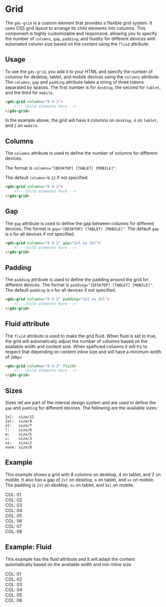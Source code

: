 
<Meta title="Components/Grid" />

# Grid

The `gds-grid` is a custom element that provides a flexible grid system. It uses CSS grid layout to arrange its child elements into columns. This component is highly customizable and responsive, allowing you to specify the number of `columns`, `gap`, `padding`, and fluidity for different devices with automated column size based on the content using the `fluid` attribute.

## Usage

To use the `gds-grid`, you add it to your HTML and specify the number of columns for desktop, tablet, and mobile devices using the `columns` attribute. The `columns`, `gap` and `padding` attribute takes a string of three tokens separated by spaces. The first number is for `desktop`, the second for `tablet`, and the third for `mobile`.

```html
<gds-grid columns="8 4 2">
    <!-- Child elements here -->
</gds-grid>
```
In the example above, the grid will have `8` columns on `desktop`, `4` on `tablet`, and `2` on `mobile`.

## Columns

The `columns` attribute is used to define the number of columns for different devices.

The format is `columns="[DESKTOP] [TABLET] [MOBILE]"`.

The default `columns` is `12` if not specified.

```html
<gds-grid columns="8 4 2">
    <!-- Child elements here -->
</gds-grid>
```

## Gap

The `gap` attribute is used to define the gap between columns for different devices.
The format is `gap="[DESKTOP] [TABLET] [MOBILE]"`.
The default `gap` is `m` for all devices if not specified.

```html
<gds-grid columns="8 4 2" gap="2xl xs 3xl">
    <!-- Child elements here -->
</gds-grid>
```

## Padding

The `padding` attribute is used to define the padding around the grid for different devices.
The format is `padding="[DESKTOP] [TABLET] [MOBILE]"`.
The default `padding` is `m` for all devices if not specified.

```html
<gds-grid columns="8 4 2" padding="2xl xs 3xl">
    <!-- Child elements here -->
</gds-grid>
```

## Fluid attribute

The `fluid` attribute is used to make the grid fluid. When fluid is set to true, the grid will automatically adjust the number of columns based on the available width and content size. When speficied columns it will try to respect that depending on content inline size and will have a minimum width of `200px`


```html
<gds-grid columns="8 4 2" fluid>
    <!-- Child elements here -->
</gds-grid>
```

## Sizes
Sizes ref are part of the internal design system and are used to define the `gap` and `padding` for different devices. The following are the available sizes:
```
3xl:  size/12
2xl:  size/9
xl:   size/7
l:    size/6
m:    size/5
s:    size/3
xs:   size/2
none: size/0
```

## Example 
This example shows a grid with 8 columns on desktop, 4 on tablet, and 2 on mobile. It also has a gap of `2xl` on desktop, `m` on tablet, and `xs` on mobile. The padding is `2xl` on desktop, `xs` on tablet, and `3xl` on mobile.
<Canvas>
    <gds-grid columns="8 4 2" gap="2xl l xs" padding="xs s m">
        <div>COL: 01</div>
        <div>COL: 02</div>
        <div>COL: 03</div>
        <div>COL: 04</div>
        <div>COL: 05</div>
        <div>COL: 06</div>
        <div>COL: 07</div>
        <div>COL: 08</div>
    </gds-grid>
</Canvas>

## Example: Fluid
This example has the fluid attribute and it will adapt the content automatically based on the available width and min inline size.

<Canvas>
    <gds-grid columns="8 4 2" gap="2xl m xs" fluid>
        <div>COL: 01</div>
        <div>COL: 02</div>
        <div>COL: 03</div>
        <div>COL: 04</div>
        <div>COL: 05</div>
        <div>COL: 06</div>
    </gds-grid>
</Canvas>
